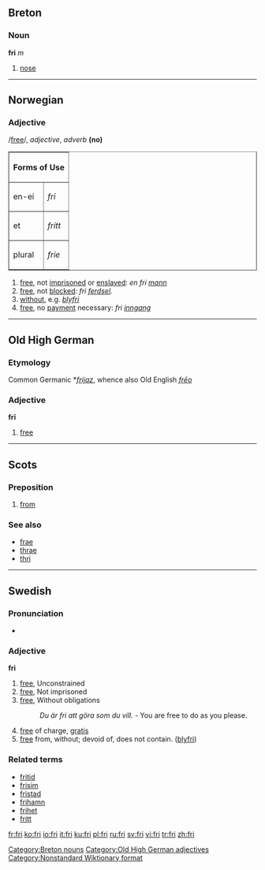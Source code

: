 ==Breton==

===Noun===
'''fri''' ''m''

# [[nose]]

[[Category:Breton nouns]]

----

==Norwegian==

===Adjective===
/[[Pronunciation guide|free]]/, ''adjective'', ''adverb'' '''(no)'''

<table border="1">
<tr><th colspan="2">Forms of Use</th></tr>
<tr><td>en-ei</td><td>''fri''</td></tr>
<tr><td>et</td><td>''fritt''</td></tr>
<tr><td>plural</td><td>''frie''</td></tr>
</table>

# [[free]], not [[imprisoned]] or [[enslaved]]: ''en fri [[mann]]''
# [[free]], not [[blocked]]: ''fri [[ferdsel]].''
# [[without]], e.g. ''[[bly]]fri''
# [[free]], no [[payment]] necessary: ''fri [[inngang]]''

----

==Old High German==

===Etymology===
Common Germanic *''[[frijaz]]'', whence also Old English ''[[frēo]]''

===Adjective===
'''frī'''

# [[free]]

[[Category:Old High German adjectives]]

----
==Scots==

===Preposition===
{{sco-prep}}

# {{South Scots|lang=sco}} [[from]]

===See also===
* [[frae]]
* [[thrae]]
* [[thri]]

----

==Swedish==

===Pronunciation===
*{{audio|Sv-fri.ogg|audio}}

===Adjective===
{{sv-adj|n=fritt}}
'''fri'''

# [[free]], Unconstrained
# [[free]], Not imprisoned
# [[free]], Without obligations
#:''Du är fri att göra som du vill.'' - You are free to do as you please.
# [[free]] of charge, [[gratis]]
# [[free]] from, without; devoid of, does not contain. ([[blyfri]])

===Related terms===
*[[fritid]]
*[[frisim]]
*[[fristad]]
*[[frihamn]]
*[[frihet]]
*[[fritt#Adverb|fritt]]

<!-- 2 parts of speech in one heading --><!--- which language does this refer to? --->

[[Category:Nonstandard Wiktionary format]]

[[fr:fri]]
[[ko:fri]]
[[io:fri]]
[[it:fri]]
[[ku:fri]]
[[pl:fri]]
[[ru:fri]]
[[sv:fri]]
[[vi:fri]]
[[tr:fri]]
[[zh:fri]]